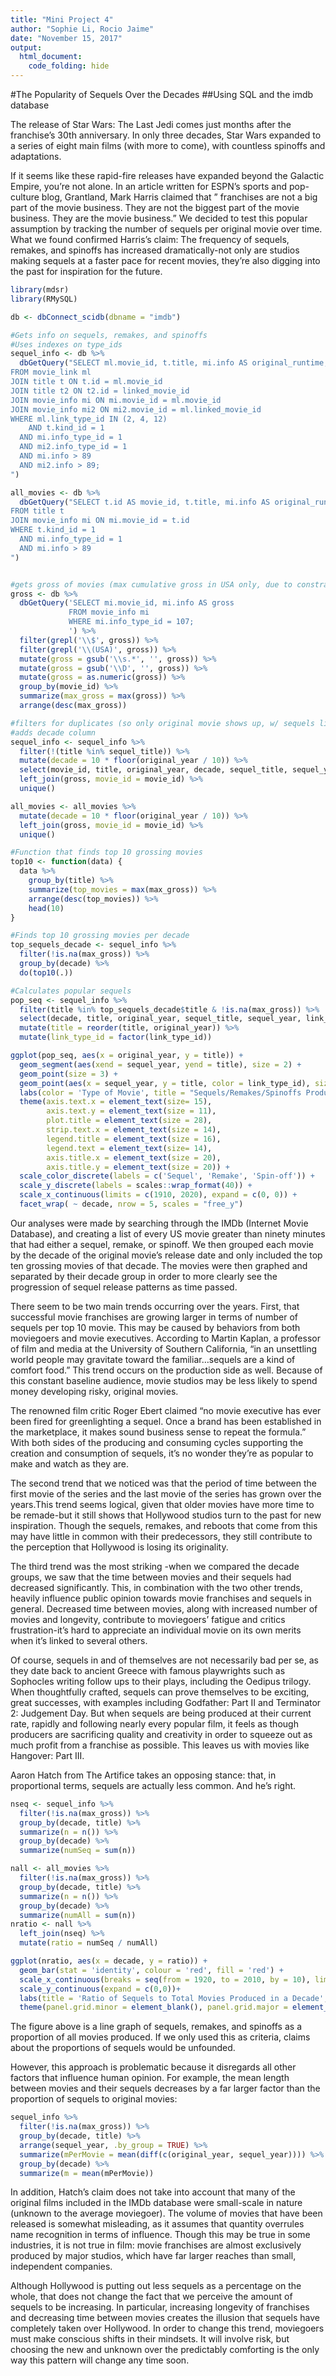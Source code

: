 ```yaml
---
title: "Mini Project 4"
author: "Sophie Li, Rocio Jaime"
date: "November 15, 2017"
output: 
  html_document:
    code_folding: hide
---
```

#The Popularity of Sequels Over the Decades
##Using SQL and the imdb database

The release of Star Wars: The Last Jedi comes just months after the franchise's 30th anniversary. In only three decades, Star Wars expanded to a series of eight main films (with more to come), with countless spinoffs and adaptations.

If it seems like these rapid-fire releases have expanded beyond the Galactic Empire, you're not alone. In an article written for ESPN's sports and pop-culture blog, Grantland, Mark Harris claimed that " franchises are not a big part of the movie business. They are not the biggest part of the movie business. They are the movie business."
We decided to test this popular assumption by tracking the number of sequels per original movie over time. What we found confirmed Harris's claim: The frequency of sequels, remakes, and spinoffs has increased dramatically-not only are studios making sequels at a faster pace for recent movies, they're also digging into the past for inspiration for the future.
```r
library(mdsr)
library(RMySQL)

db <- dbConnect_scidb(dbname = "imdb")

#Gets info on sequels, remakes, and spinoffs
#Uses indexes on type_ids
sequel_info <- db %>%
  dbGetQuery("SELECT ml.movie_id, t.title, mi.info AS original_runtime, ml.linked_movie_id AS sequel_id, t2.title AS sequel_title, mi2.info AS sequel_runtime, ml.link_type_id, t.production_year AS original_year, t2.production_year AS sequel_year
FROM movie_link ml
JOIN title t ON t.id = ml.movie_id
JOIN title t2 ON t2.id = linked_movie_id
JOIN movie_info mi ON mi.movie_id = ml.movie_id
JOIN movie_info mi2 ON mi2.movie_id = ml.linked_movie_id
WHERE ml.link_type_id IN (2, 4, 12)
	AND t.kind_id = 1
  AND mi.info_type_id = 1 
  AND mi2.info_type_id = 1
  AND mi.info > 89
  AND mi2.info > 89;
")

all_movies <- db %>%
  dbGetQuery("SELECT t.id AS movie_id, t.title, mi.info AS original_runtime, t.production_year AS original_year
FROM title t
JOIN movie_info mi ON mi.movie_id = t.id
WHERE t.kind_id = 1
  AND mi.info_type_id = 1 
  AND mi.info > 89
")


#gets gross of movies (max cumulative gross in USA only, due to constraints w/ format of data)
gross <- db %>% 
  dbGetQuery('SELECT mi.movie_id, mi.info AS gross
             FROM movie_info mi
             WHERE mi.info_type_id = 107;
             ') %>% 
  filter(grepl('\\$', gross)) %>% 
  filter(grepl('\\(USA)', gross)) %>% 
  mutate(gross = gsub('\\s.*', '', gross)) %>%
  mutate(gross = gsub('\\D', '', gross)) %>%
  mutate(gross = as.numeric(gross)) %>%
  group_by(movie_id) %>% 
  summarize(max_gross = max(gross)) %>% 
  arrange(desc(max_gross))

#filters for duplicates (so only original movie shows up, w/ sequels linking to it)
#adds decade column
sequel_info <- sequel_info %>% 
  filter(!(title %in% sequel_title)) %>% 
  mutate(decade = 10 * floor(original_year / 10)) %>% 
  select(movie_id, title, original_year, decade, sequel_title, sequel_year, link_type_id) %>%
  left_join(gross, movie_id = movie_id) %>% 
  unique()

all_movies <- all_movies %>% 
  mutate(decade = 10 * floor(original_year / 10)) %>% 
  left_join(gross, movie_id = movie_id) %>% 
  unique()

#Function that finds top 10 grossing movies
top10 <- function(data) {
  data %>%
    group_by(title) %>%
    summarize(top_movies = max(max_gross)) %>%
    arrange(desc(top_movies)) %>%
    head(10)
}

#Finds top 10 grossing movies per decade
top_sequels_decade <- sequel_info %>% 
  filter(!is.na(max_gross)) %>% 
  group_by(decade) %>%
  do(top10(.))

#Calculates popular sequels
pop_seq <- sequel_info %>% 
  filter(title %in% top_sequels_decade$title & !is.na(max_gross)) %>% 
  select(decade, title, original_year, sequel_title, sequel_year, link_type_id) %>% 
  mutate(title = reorder(title, original_year)) %>% 
  mutate(link_type_id = factor(link_type_id))

ggplot(pop_seq, aes(x = original_year, y = title)) +
  geom_segment(aes(xend = sequel_year, yend = title), size = 2) +
  geom_point(size = 3) +
  geom_point(aes(x = sequel_year, y = title, color = link_type_id), size = 3) +
  labs(color = 'Type of Movie', title = "Sequels/Remakes/Spinoffs Produced by Decade", x = "Release Year of Original Movie", y = "Movie Title") +
  theme(axis.text.x = element_text(size= 15),
        axis.text.y = element_text(size = 11),
        plot.title = element_text(size = 28),
        strip.text.x = element_text(size = 14),
        legend.title = element_text(size = 16),
        legend.text = element_text(size= 14),
        axis.title.x = element_text(size = 20),
        axis.title.y = element_text(size = 20)) +
  scale_color_discrete(labels = c('Sequel', 'Remake', 'Spin-off')) +
  scale_y_discrete(labels = scales::wrap_format(40)) +
  scale_x_continuous(limits = c(1910, 2020), expand = c(0, 0)) +
  facet_wrap( ~ decade, nrow = 5, scales = "free_y") 
```
Our analyses were made by searching through the IMDb (Internet Movie Database), and creating a list of every US movie greater than ninety minutes that had either a sequel, remake, or spinoff. We then grouped each movie by the decade of the original movie's release date and only included the top ten grossing movies of that decade. The movies were then graphed and separated by their decade group in order to more clearly see the progression of sequel release patterns as time passed.

There seem to be two main trends occurring over the years. First, that successful movie franchises are growing larger in terms of number of sequels per top 10 movie. This may be caused by behaviors from both moviegoers and movie executives. According to Martin Kaplan, a professor of film and media at the University of Southern California, "in an unsettling world people may gravitate toward the familiar...sequels are a kind of comfort food."
This trend occurs on the production side as well.  Because of this constant baseline audience, movie studios may be less likely to spend money developing risky, original movies.

The renowned film critic Roger Ebert claimed "no movie executive has ever been fired for greenlighting a sequel. Once a brand has been established in the marketplace, it makes sound business sense to repeat the formula." With both sides of the producing and consuming cycles supporting the creation and consumption of sequels, it's no wonder they're as popular to make and watch as they are.
  
The second trend that we noticed was that the period of time between the first movie of the series and the last movie of the series has grown over the years.This trend seems logical, given that older movies have more time to be remade-but it still shows that Hollywood studios turn to the past for new inspiration. Though the sequels, remakes, and reboots that come from this may have little in common with their predecessors, they still contribute to the perception that Hollywood is losing its originality.

The third trend was the most striking -when we compared the decade groups, we saw that the time between movies and their sequels had decreased significantly. This, in combination with the two other trends, heavily influence public opinion towards movie franchises and sequels in general. Decreased time between movies, along with increased number of movies and longevity, contribute to moviegoers' fatigue and critics frustration-it's hard to appreciate an individual movie on its own merits when it's linked to several others.

Of course, sequels in and of themselves are not necessarily bad per se, as they date back to ancient Greece with famous playwrights such as Sophocles writing follow ups to their plays, including the Oedipus trilogy. When thoughtfully crafted, sequels can prove themselves to be exciting, great successes, with examples including Godfather: Part II and Terminator 2: Judgement Day. But when sequels are being produced at their current rate, rapidly and following nearly every popular film, it feels as though producers are sacrificing quality and creativity in order to squeeze out as much profit from a franchise as possible. This leaves us with movies like Hangover: Part III.

Aaron Hatch from The Artifice takes an opposing stance: that, in proportional terms, sequels are actually less common. And he's right.
```r
nseq <- sequel_info %>% 
  filter(!is.na(max_gross)) %>% 
  group_by(decade, title) %>% 
  summarize(n = n()) %>% 
  group_by(decade) %>% 
  summarize(numSeq = sum(n))

nall <- all_movies %>% 
  filter(!is.na(max_gross)) %>% 
  group_by(decade, title) %>% 
  summarize(n = n()) %>% 
  group_by(decade) %>% 
  summarize(numAll = sum(n))
nratio <- nall %>% 
  left_join(nseq) %>% 
  mutate(ratio = numSeq / numAll)

ggplot(nratio, aes(x = decade, y = ratio)) +
  geom_bar(stat = 'identity', colour = 'red', fill = 'red') +
  scale_x_continuous(breaks = seq(from = 1920, to = 2010, by = 10), limits = c(1910, 2020)) + 
  scale_y_continuous(expand = c(0,0))+
  labs(title = 'Ratio of Sequels to Total Movies Produced in a Decade', y = 'Ratio', x = 'Decade') +
  theme(panel.grid.minor = element_blank(), panel.grid.major = element_blank())
```

The figure above is a line graph of sequels, remakes, and spinoffs as a proportion of all movies produced. If we only used this as criteria, claims about the proportions of sequels would be unfounded.

However, this approach is problematic because it disregards all other factors that influence human opinion. For example, the mean length between movies and their sequels decreases by a far larger factor than the proportion of sequels to original movies:

```r
sequel_info %>% 
  filter(!is.na(max_gross)) %>% 
  group_by(decade, title) %>% 
  arrange(sequel_year, .by_group = TRUE) %>% 
  summarize(mPerMovie = mean(diff(c(original_year, sequel_year)))) %>% 
  group_by(decade) %>% 
  summarize(m = mean(mPerMovie))
```
In addition, Hatch's claim does not take into account that many of the original films included in the IMDb database were small-scale in nature (unknown to the average moviegoer). The volume of movies that have been released is somewhat misleading, as it assumes that quantity overrules name recognition in terms of influence. Though this may be true in some industries, it is not true in film: movie franchises are almost exclusively produced by major studios, which have far larger reaches than small, independent companies.

	
Although Hollywood is putting out less sequels as a percentage on the whole, that does not change the fact that we perceive the amount of sequels to be increasing. In particular, increasing longevity of franchises and decreasing time between movies creates the illusion that sequels have completely taken over Hollywood. In order to change this trend, moviegoers must make conscious shifts in their mindsets. It will involve risk, but choosing the new and unknown over the predictably comforting is the only way this pattern will change any time soon.